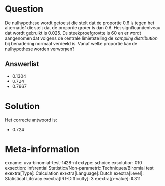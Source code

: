 Question
========

De nulhypothese wordt getoetst die stelt dat de proportie 0.6 is tegen
het alternatief die stelt dat de proportie groter is dan 0.6. Het
significantieniveau dat wordt gebruikt is 0.025. De steekproefgrootte is
60 en er wordt aangenomen dat volgens de centrale limietstelling de *sampling distribution* bij benadering normaal verdeeld is. Vanaf welke
proportie kan de nulhypothese worden verworpen?

Answerlist
----------

* 0.1304
* 0.724
* 0.7667

Solution
========

Het correcte antwoord is: 

* 0.724

Meta-information
================
exname: uva-binomial-test-1428-nl
extype: schoice
exsolution: 010
exsection: Inferential Statistics/Non-parametric Techniques/Binomial test
exextra[Type]: Calculation
exextra[Language]: Dutch
exextra[Level]: Statistical Literacy
exextra[IRT-Difficulty]: 3
exextra[p-value]: 0.311

